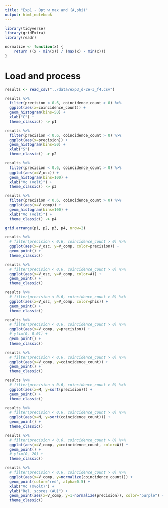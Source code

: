 ```yaml
---
title: "Exp1 - Opt w_max and {A,phi)"
output: html_notebook
---
```


```r
library(tidyverse)
library(gridExtra)
library(readr)

normalize <- function(x) {
    return ((x - min(x)) / (max(x) - min(x)))
}
```

# Load and process

```r
results <- read_csv("../data/exp3_d-2e-3_f4.csv")
```

```r
results %>% 
  filter(precision < 0.6, coincidence_count > 0) %>%
  ggplot(aes(x=coincidence_count)) +
  geom_histogram(bins=50) + 
  xlab("C") +
  theme_classic() -> p1

results %>% 
  filter(precision < 0.6, coincidence_count > 0) %>%
  ggplot(aes(x=precision)) +
  geom_histogram(bins=50) + 
  xlab("S") +
  theme_classic() -> p2

results %>% 
  filter(precision < 0.6, coincidence_count > 0) %>%
  ggplot(aes(x=V_osc)) +
  geom_histogram(bins=100) +
  xlab("Vc (volt)") +
  theme_classic() -> p3

results %>% 
  filter(precision < 0.6, coincidence_count > 0) %>%
  ggplot(aes(x=V_comp)) +
  geom_histogram(bins=100) +
  xlab("Vo (volt)") +
  theme_classic() -> p4

grid.arrange(p1, p2, p3, p4, nrow=2)
```


```r
results %>% 
  # filter(precision < 0.6, coincidence_count > 0) %>%
  ggplot(aes(x=V_osc, y=V_comp, color=precision)) +
  geom_point() + 
  theme_classic()
```

```r
results %>% 
  # filter(precision < 0.6, coincidence_count > 0) %>%
  ggplot(aes(x=V_osc, y=V_comp, color=A)) +
  geom_point() + 
  theme_classic()
```
```r
results %>% 
  # filter(precision < 0.6, coincidence_count > 0) %>%
  ggplot(aes(x=V_osc, y=V_comp, color=phis)) +
  geom_point() + 
  theme_classic()
```
```r
results %>% 
  # filter(precision < 0.6, coincidence_count > 0) %>%
  ggplot(aes(x=V_comp, y=precision)) +
  # ylim(0, 0.01) +
  geom_point() + 
  theme_classic()
```

```r
results %>% 
  # filter(precision < 0.6, coincidence_count > 0) %>%
  ggplot(aes(x=V_comp, y=coincidence_count)) +
  geom_point() + 
  theme_classic()
```

```r
results %>% 
  # filter(precision < 0.6, coincidence_count > 0) %>%
  ggplot(aes(x=M, y=sort(precision))) +
  geom_point() + 
  theme_classic()
```

```r
results %>% 
  # filter(precision < 0.6, coincidence_count > 0) %>%
  ggplot(aes(x=M, y=sort(coincidence_count))) +
  geom_point() + 
  theme_classic()
```

```r
results %>% 
  # filter(precision < 0.6, coincidence_count > 0) %>%
  ggplot(aes(x=V_comp, y=coincidence_count, color=A)) +
  geom_point() + 
  # ylim(0, 20) +
  theme_classic()
```


```r
results %>% 
  # filter(precision < 0.6, coincidence_count > 0) %>%
  ggplot(aes(x=V_comp, y=normalize(coincidence_count))) +
  geom_point(color="red", alpha=0.5) + 
  xlab("Vc (mvolt)") +
  ylab("Rel. scores (AU)") +
  geom_point(aes(x=V_comp, y=1-normalize(precision)), color="purple") + 
  theme_classic()
```

